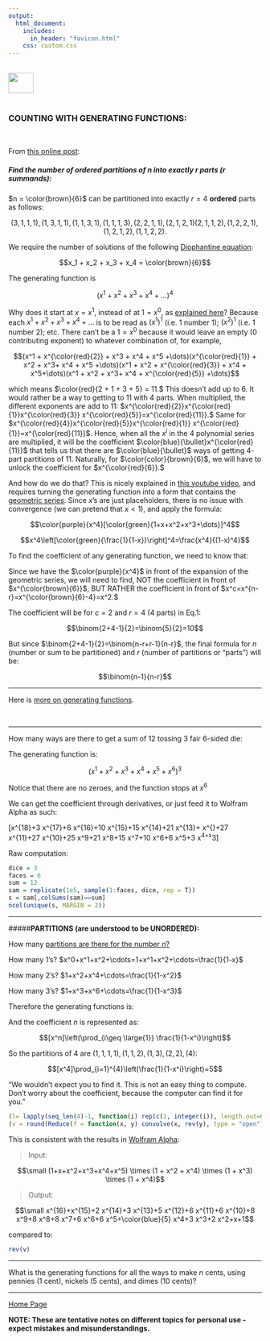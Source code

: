 ```yaml
---
output: 
  html_document:
    includes:
      in_header: "favicon.html" 
    css: custom.css
---
```


<br>
<a href="http://rinterested.github.io/statistics/index.html">
<img HEIGHT="40" WIDTH="50" src="https://cloud.githubusercontent.com/assets/9312897/10556783/a27a26fa-745c-11e5-9b1a-2d5bd737387a.PNG"></a>
<br><br>

### COUNTING WITH GENERATING FUNCTIONS:
<br>

From [this online post](http://mathforum.org/library/drmath/view/52268.html):

##### **Find the number of ordered partitions of $n$ into exactly $r$ parts ($r$ summands):**

$n = \color{brown}{6}$ can be partitioned into exactly $r = 4$ **ordered** parts as 
follows:

  $$(3,1,1,1), (1,3,1,1), (1,1,3,1), (1,1,1,3), (2,2,1,1), (2,1,2,1)
  (2,1,1,2), (1,2,2,1), (1,2,1,2), (1,1,2,2).$$

We require the number of solutions of the following [Diophantine equation](https://en.wikipedia.org/wiki/Diophantine_equation):

$$x_1 + x_2 + x_3 + x_4 = \color{brown}{6}$$

The generating function is 

$$(x^1+x^2+x^3+x^4+\dots)^4$$

Why does it start at $x=x^1$, instead of at $1=x^0$, as [explained here](https://youtu.be/-drdeNMoe8w?list=PLDDGPdw7e6Aj0amDsYInT_8p6xTSTGEi2)? Because each $x^1 + x^2 + x^3 +x^4 + \dots$ is to be read as $(x^1)^1$ (i.e. $1$ number $1$); $(x^2)^1$ (i.e. $1$ number $2$); etc. There can't be a $1=x^0$ because it would leave an empty ($0$ contributing exponent) to whatever combination of, for example, 

$$(x^1 + x^{\color{red}{2}} + x^3 + x^4 + x^5 +\dots)(x^{\color{red}{1}} + x^2 + x^3+ x^4 + x^5 +\dots)(x^1 + x^2 + x^{\color{red}{3}} + x^4 + x^5+\dots)(x^1 + x^2 + x^3+ x^4 + x^{\color{red}{5}} +\dots)$$

which means $\color{red}{2 + 1 + 3 + 5} = 11.$ This doesn't add up to 6. It would rather be a way to getting to $11$ with $4$ parts. When multiplied, the different exponents are add to $11$: $x^{\color{red}{2}}x^{\color{red}{1}}x^{\color{red}{3}} x^{\color{red}{5}}=x^{\color{red}{11}}.$ Same for $x^{\color{red}{4}}x^{\color{red}{5}}x^{\color{red}{1}} x^{\color{red}{1}}=x^{\color{red}{11}}$. Hence, when all the $x^i$ in the $4$ polynomial series are multiplied, it will be the coefficient $\color{blue}{\bullet}x^{\color{red}{11}}$ that tells us that there are $\color{blue}{\bullet}$ ways of getting $4$-part partitions of $11$. Naturally, for $\color{color}{brown}{6}$, we will have to unlock the coefficient for $x^{\color{red}{6}}.$

And how do we do that? This is nicely explained in [this youtube video](https://www.youtube.com/watch?v=EZe281VxJVM), and requires turning the generating function into a form that contains the [geometric series](https://en.wikipedia.org/wiki/Geometric_series#Formula). Since $x$'s are just placeholders, there is no issue with convergence (we can pretend that $x<1$), and apply the formula:

$$\color{purple}{x^4}[\color{green}{1+x+x^2+x^3+\dots}]^4$$

$$x^4\left[\color{green}{\frac{1}{1-x}}\right]^4=\frac{x^4}{(1-x)^4}$$

To find the coefficient of any generating function, we need to know that:

\begin{align}(1 + x + x^2 +\dots)^r&=\frac{1}{(1-x)^r}\\[2ex]
&=1+\binom{1+r-1}{1}x+\binom{2+r-1}{2}x^2+\dots+\color{red}{\binom{c+r-1}{c}}x^c+\dots\tag{1}
\end{align}

Since we have the $\color{purple}{x^4}$ in front of the expansion of the geometric series, we will need to find, NOT the coefficient in front of $x^{\color{brown}{6}}$, BUT RATHER the coefficient in front of $x^c=x^{n-r}=x^{\color{brown}{6}-4}=x^2.$

The coefficient will be for $c=2$ and $r=4$ ($4$ parts) in Eq.1:

$$\binom{2+4-1}{2}=\binom{5}{2}=10$$

But since  $\binom{2+4-1}{2}=\binom{n-r+r-1}{n-r}$, the final formula for $n$ (number or sum to be partitioned) and $r$ (number of partitions or "parts") will be:

$$\binom{n-1}{n-r}$$

---

Here is [more on generating functions](https://youtu.be/-drdeNMoe8w).

<br>

---

How many ways are there to get a sum of $12$ tossing $3$ fair $6$-sided die:

The generating function is:

$$(x^1 + x^2 + x^3 + x^4 + x^5 + x^6)^3$$

Notice that there are no zeroes, and the function stops at $x^6$

We can get the coefficient through derivatives, or just feed it to Wolfram Alpha as such:

\[x^{18}+3 x^{17}+6 x^{16}+10 x^{15}+15 x^{14}+21 x^{13}+\color{red}{25} x^{\color{blue}{12}}+27 x^{11}+27 x^{10}+25 x^9+21 x^8+15 x^7+10 x^6+6 x^5+3 x^4+x^3\]

Raw computation:

```r
dice = 3
faces = 6
sum = 12
sam = replicate(1e5, sample(1:faces, dice, rep = T))
s = sam[,colSums(sam)==sum]
ncol(unique(s, MARGIN = 2))
```

---


#####**PARTITIONS (are understood to be UNORDERED):**

How many [partitions are there for the number $n?$](https://youtu.be/XN3Vy2M5ov8)

How many $1$'s? $x^0+x^1+x^2+\cdots=1+x^1+x^2+\cdots=\frac{1}{1-x}$

How many $2$'s? $1+x^2+x^4+\cdots=\frac{1}{1-x^2}$

How many $3$'s? $1+x^3+x^6+\cdots=\frac{1}{1-x^3}$

Therefore the generating functions is:

\begin{align}(1+x^1+x^2+\cdots)(1+x^2+x^4+\cdots)\cdots&=\left(\frac{1}{1-x}\right)\left(\frac{1}{1-x^2}\right)\left(\frac{1}{1-x^3}\right)\left(\frac{1}{1-x^n}\right)\cdots\\
&=\prod_{i\geq \large{1}} \frac{1}{1-x^i}
\end{align}

And the coefficient $n$ is represented as:

$$[x^n]\left(\prod_{i\geq \large{1}} \frac{1}{1-x^i}\right)$$

So the partitions of $4$ are $(1,1,1,1),(1,1,2),(1,3),(2,2),(4):$

$$[x^4]\prod_{i=1}^{4}\left(\frac{1}{1-x^i}\right)=5$$

"We wouldn't expect you to find it. This is not an easy thing to compute. Don't worry about the coefficient, because the computer can find it for you."

```r
(l= lapply(seq_len(4)-1, function(i) rep(c(1, integer(i)), length.out=6)))
(v = round(Reduce(f = function(x, y) convolve(x, rev(y), type = "open"), x = l)))
```
 

This is consistent with the results in [Wolfram Alpha](https://www.wolframalpha.com/input/?i=(1%2Bx%2Bx%5E2%2Bx%5E3%2Bx%5E4%2Bx%5E5)+*+(1+%2B+x%5E2+%2B+x%5E4)+*+(1+%2B+x%5E3)+*+(1+%2B+x%5E4)):

> Input:

$$\small (1+x+x^2+x^3+x^4+x^5) \times (1 + x^2 + x^4) \times (1 + x^3) \times (1 + x^4)$$

> Output:

$$\small x^{16}+x^{15}+2 x^{14}+3 x^{13}+5 x^{12}+6 x^{11}+6 x^{10}+8 x^9+8 x^8+8 x^7+6 x^6+6 x^5+\color{blue}{5} x^4+3 x^3+2 x^2+x+1$$

compared to:

```r
rev(v)
```



---

What is the generating functions for all the ways to make $n$ cents, using pennies ($1$ cent), nickels ($5$ cents), and dimes ($10$ cents)?

\begin{align}\,\,\left[x^n\right](1+x^1+x^2+x^3+\cdots)(1+x^5+x^{10}+\cdots)(1+x^{10}+x^{20}+\cdots)\\
=\frac{1}{1-x}\frac{1}{1-x^5}\frac{1}{1-x^{10}}
\end{align}

---
<a href="http://rinterested.github.io/statistics/index.html">Home Page</a>

**NOTE: These are tentative notes on different topics for personal use - expect mistakes and misunderstandings.**